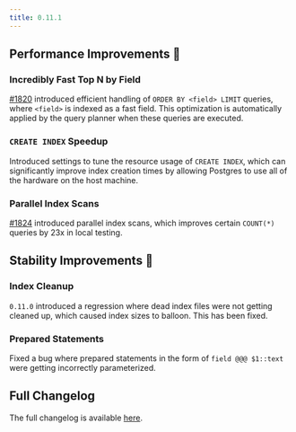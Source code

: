 ```yaml
---
title: 0.11.1
---
```


## Performance Improvements 🚀

### Incredibly Fast Top N by Field

[#1820](https://github.com/paradedb/paradedb/pull/1820) introduced efficient handling of `ORDER BY <field> LIMIT` queries,
where `<field>` is indexed as a fast field. This optimization is automatically applied by the query planner when these queries are executed.

### `CREATE INDEX` Speedup

Introduced settings to tune the resource usage of `CREATE INDEX`, which can significantly improve index creation times by allowing
Postgres to use all of the hardware on the host machine.

### Parallel Index Scans

[#1824](https://github.com/paradedb/paradedb/pull/1824) introduced parallel index scans, which improves certain `COUNT(*)` queries
by 23x in local testing.

## Stability Improvements 💪

### Index Cleanup

`0.11.0` introduced a regression where dead index files were not getting cleaned up, which caused index sizes to balloon. This has been fixed.

### Prepared Statements

Fixed a bug where prepared statements in the form of `field @@@ $1::text` were getting incorrectly parameterized.

## Full Changelog

The full changelog is available [here](https://github.com/paradedb/paradedb/releases/tag/v0.11.1).
